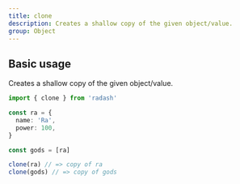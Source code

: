 ```yaml
---
title: clone
description: Creates a shallow copy of the given object/value.
group: Object
---
```


## Basic usage

Creates a shallow copy of the given object/value.

```ts
import { clone } from 'radash'

const ra = {
  name: 'Ra',
  power: 100,
}

const gods = [ra]

clone(ra) // => copy of ra
clone(gods) // => copy of gods
```
